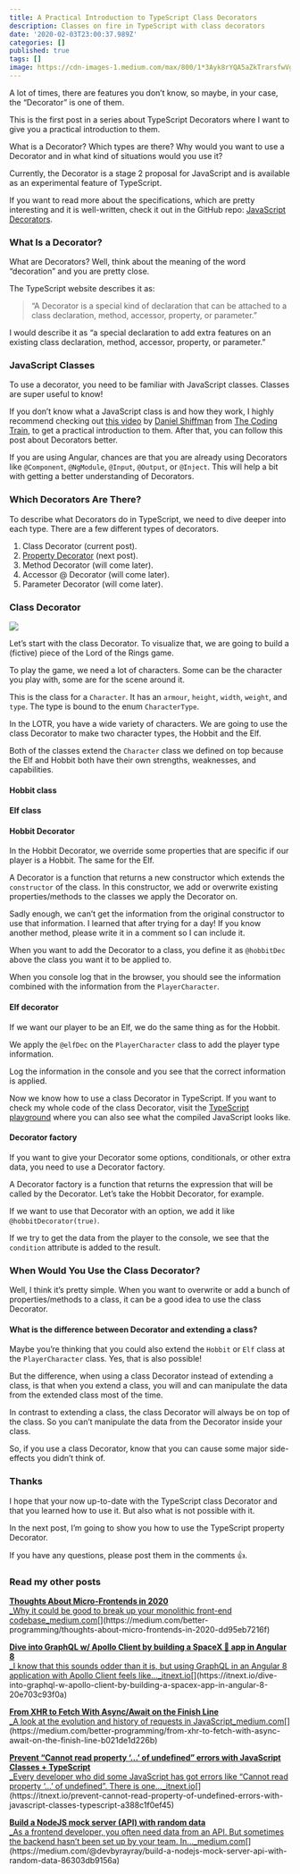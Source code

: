 ```yaml
---
title: A Practical Introduction to TypeScript Class Decorators
description: Classes on fire in TypeScript with class decorators
date: '2020-02-03T23:00:37.989Z'
categories: []
published: true
tags: []
image: https://cdn-images-1.medium.com/max/800/1*3Ayk8rYQA5aZkTrarsfwVg.jpeg
---
```


A lot of times, there are features you don’t know, so maybe, in your case, the “Decorator” is one of them.

This is the first post in a series about TypeScript Decorators where I want to give you a practical introduction to them.

What is a Decorator? Which types are there? Why would you want to use a Decorator and in what kind of situations would you use it?

Currently, the Decorator is a stage 2 proposal for JavaScript and is available as an experimental feature of TypeScript.

If you want to read more about the specifications, which are pretty interesting and it is well-written, check it out in the GitHub repo: [JavaScript Decorators](https://github.com/tc39/proposal-decorators).

### What Is a Decorator?

What are Decorators? Well, think about the meaning of the word “decoration” and you are pretty close.

The TypeScript website describes it as:

> “A Decorator is a special kind of declaration that can be attached to a class declaration, method, accessor, property, or parameter.”

I would describe it as “a special declaration to add extra features on an existing class declaration, method, accessor, property, or parameter.”

### JavaScript Classes

To use a decorator, you need to be familiar with JavaScript classes. Classes are super useful to know!

If you don’t know what a JavaScript class is and how they work, I highly recommend checking out [this video](https://www.youtube.com/watch?v=T-HGdc8L-7w) by [Daniel Shiffman](https://medium.com/u/fecd456da1ea) from [The Coding Train](https://www.youtube.com/channel/UCvjgXvBlbQiydffZU7m1_aw), to get a practical introduction to them. After that, you can follow this post about Decorators better.

If you are using Angular, chances are that you are already using Decorators like `@Component`, `@NgModule`, `@Input`, `@Output`, or `@Inject`. This will help a bit with getting a better understanding of Decorators.

### Which Decorators Are There?

To describe what Decorators do in TypeScript, we need to dive deeper into each type. There are a few different types of decorators.

1.  Class Decorator (current post).
2.  [Property Decorator](https://medium.com/better-programming/an-introduction-to-typescript-property-decorators-1c9db23b6ca1) (next post).
3.  Method Decorator (will come later).
4.  Accessor @ Decorator (will come later).
5.  Parameter Decorator (will come later).

### Class Decorator

![](https://cdn-images-1.medium.com/max/800/0*gRbnQWKc5n8C5T_l)

Let’s start with the class Decorator. To visualize that, we are going to build a (fictive) piece of the Lord of the Rings game.

To play the game, we need a lot of characters. Some can be the character you play with, some are for the scene around it.

This is the class for a `Character`. It has an `armour`, `height`, `width`, `weight`, and `type`. The type is bound to the enum `CharacterType`.

In the LOTR, you have a wide variety of characters. We are going to use the class Decorator to make two character types, the Hobbit and the Elf.

Both of the classes extend the `Character` class we defined on top because the Elf and Hobbit both have their own strengths, weaknesses, and capabilities.

#### **Hobbit class**

#### Elf class

#### **Hobbit Decorator**

In the Hobbit Decorator, we override some properties that are specific if our player is a Hobbit. The same for the Elf.

A Decorator is a function that returns a new constructor which extends the `constructor` of the class. In this constructor, we add or overwrite existing properties/methods to the classes we apply the Decorator on.

Sadly enough, we can’t get the information from the original constructor to use that information. I learned that after trying for a day! If you know another method, please write it in a comment so I can include it.

When you want to add the Decorator to a class, you define it as `@hobbitDec` above the class you want it to be applied to.

When you console log that in the browser, you should see the information combined with the information from the `PlayerCharacter`.

#### **Elf decorator**

If we want our player to be an Elf, we do the same thing as for the Hobbit.

We apply the `@elfDec` on the `PlayerCharacter` class to add the player type information.

Log the information in the console and you see that the correct information is applied.

Now we know how to use a class Decorator in TypeScript. If you want to check my whole code of the class Decorator, visit the [TypeScript playground](https://www.typescriptlang.org/play/index.html?experimentalDecorators=true&emitDecoratorMetadata=true#code/GYVwdgxgLglg9mABACzgIzTKARAphAHgBVFcAPKXMAEwGdEBvRMXAdwAoA6bgQwCcA5rQBciHmACeAbQC6ASlEMAvoiUA+dhAS0ofENDh9RROYwBQiS4i1gdKdJiiIAvMzaIAEg6zs5FqwH+ljZ2TKww1FDIADQouDACyFCxrPGJyWJ8ALZwIHyxUBIADrgqrqgYWEEBiNV8uFB5SBAANjy09OSUNPQhuvpQhuY1VuGRyC6IY1HVAchpSZPzCUmzowtOrqkrUGuW-Dl5kwe5fHuIhSWTl7jVSmb3ZqCQsAikLcB4hCRdVHSMbg43E4-CEonE0nkihU6k02n6BiMiBMwysfXewEmLFYiAAoh9fOdquiwhEorFlukUhtYic8gViqVJrgPkSAvVGnxmm0OqQKH9evC9IjUSNphMtmTkOdKYtyhtztt0pMlasRvtsqdjpq8ucbtdGXcHmYzFQQFlEABhZD8HjQXB8IiM0WIAByAHlXbjJgByMAIXA+6LVDzugBCYYAkiRXD6Ko4g9VcQAZABivpZwETj1a7Xo1tt9r4LqKIDQLRgEEyhyRYHNaAdkwAjAAGFsAbmqpfLlbiO1EdayDeLrhbXbLFar4oH9cbo-HPanGxnQ7niDHAW7k4ujNEBb4dsojudrn3h4dTpKnA9XuNZlzvK8lScvx6VptB6LJYnvdlUBXw7Ngu27Tsws4jogABMwG9qq-5gauEEACwblYW69jce4fuex5XKe2FFpeuCcKGEbRiaAR9MKgx8L4LoBLQIAlLRfgBPcOY8vQ+KYq+-xnl+DAwVWdK1uBzZth2Ql9ukAFrq2qGWOhU5SrJEGQQpiBKVMy4IYBrgAJwaVpmHvoWR5EZM-HmYynApqmFFokKAyGHRgnqogjHMYSbF3gA9L5iAAAptBIjYQARR5mAAAvGWBfPenFBSFDpWY2bloT+VZgDwWS4KIOh8DAYACL6wU8KFxbZblPqdjm8KaclEHYkl5UpRFDq+J297aHALTES0cACOwPpFI1ohBg1rV8HIQA) where you can also see what the compiled JavaScript looks like.

#### Decorator factory

If you want to give your Decorator some options, conditionals, or other extra data, you need to use a Decorator factory.

A Decorator factory is a function that returns the expression that will be called by the Decorator. Let’s take the Hobbit Decorator, for example.

If we want to use that Decorator with an option, we add it like `@hobbitDecorator(true)`.

If we try to get the data from the player to the console, we see that the `condition` attribute is added to the result.

### When Would You Use the Class Decorator?

Well, I think it’s pretty simple. When you want to overwrite or add a bunch of properties/methods to a class, it can be a good idea to use the class Decorator.

#### **What is the difference between Decorator and extending a class?**

Maybe you’re thinking that you could also extend the `Hobbit` or `Elf` class at the `PlayerCharacter` class. Yes, that is also possible!

But the difference, when using a class Decorator instead of extending a class, is that when you extend a class, you will and can manipulate the data from the extended class most of the time.

In contrast to extending a class, the class Decorator will always be on top of the class. So you can’t manipulate the data from the Decorator inside your class.

So, if you use a class Decorator, know that you can cause some major side-effects you didn’t think of.

### Thanks

I hope that your now up-to-date with the TypeScript class Decorator and that you learned how to use it. But also what is not possible with it.

In the next post, I’m going to show you how to use the TypeScript property Decorator.

If you have any questions, please post them in the comments 👍.

### Read my other posts

[**Thoughts About Micro-Frontends in 2020**  
_Why it could be good to break up your monolithic front-end codebase_medium.com](https://medium.com/better-programming/thoughts-about-micro-frontends-in-2020-dd95eb7216f "https://medium.com/better-programming/thoughts-about-micro-frontends-in-2020-dd95eb7216f")[](https://medium.com/better-programming/thoughts-about-micro-frontends-in-2020-dd95eb7216f)

[**Dive into GraphQL w/ Apollo Client by building a SpaceX 🚀 app in Angular 8**  
_I know that this sounds odder than it is, but using GraphQL in an Angular 8 application with Apollo Client feels like…_itnext.io](https://itnext.io/dive-into-graphql-w-apollo-client-by-building-a-spacex-app-in-angular-8-20e703c93f0a "https://itnext.io/dive-into-graphql-w-apollo-client-by-building-a-spacex-app-in-angular-8-20e703c93f0a")[](https://itnext.io/dive-into-graphql-w-apollo-client-by-building-a-spacex-app-in-angular-8-20e703c93f0a)

[**From XHR to Fetch With Async/Await on the Finish Line**  
_A look at the evolution and history of requests in JavaScript_medium.com](https://medium.com/better-programming/from-xhr-to-fetch-with-async-await-on-the-finish-line-b021de1d226b "https://medium.com/better-programming/from-xhr-to-fetch-with-async-await-on-the-finish-line-b021de1d226b")[](https://medium.com/better-programming/from-xhr-to-fetch-with-async-await-on-the-finish-line-b021de1d226b)

[**Prevent “Cannot read property ‘…’ of undefined” errors with JavaScript Classes + TypeScript**  
_Every developer who did some JavaScript has got errors like “Cannot read property ‘…’ of undefined”. There is one…_itnext.io](https://itnext.io/prevent-cannot-read-property-of-undefined-errors-with-javascript-classes-typescript-a388c1f0ef45 "https://itnext.io/prevent-cannot-read-property-of-undefined-errors-with-javascript-classes-typescript-a388c1f0ef45")[](https://itnext.io/prevent-cannot-read-property-of-undefined-errors-with-javascript-classes-typescript-a388c1f0ef45)

[**Build a NodeJS mock server (API) with random data**  
_As a frontend developer, you often need data from an API. But sometimes the backend hasn’t been set up by your team. In…_medium.com](https://medium.com/@devbyrayray/build-a-nodejs-mock-server-api-with-random-data-86303db9156a "https://medium.com/@devbyrayray/build-a-nodejs-mock-server-api-with-random-data-86303db9156a")[](https://medium.com/@devbyrayray/build-a-nodejs-mock-server-api-with-random-data-86303db9156a)